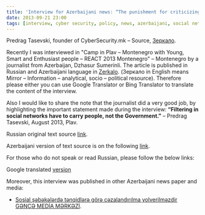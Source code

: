 ```yaml
---
title: 'Interview for Azerbaijani news: “The punishment for criticizing the social networks is unacceptable” (Russian & Azerbaijani) – Dzhasur Sumerinli'
date: 2013-09-21 23:00
tags: [interview, cyber security, policy, news, azerbaijani, social networks]
---
```


Predrag Tasevski, founder of CyberSecurity.mk – Source, [Зеркало](https://www.zerkalo.az/).

Recently I was interviewed in "Camp in Plav – Montenegro with Young,
Smart and Enthusiast people – REACT 2013 Montenegro" – Montenegro by a
journalist from Azerbaijan, Dzhasur Sumerinli. The article is published
in Russian and Azerbaijani language in
[Zerkalo](https://www.zerkalo.az/ 'Зеркало. Информационно - аналитический, общественно - политический ресурс').
(Зеркало in English means Mirror – Information – analytical, socio –
political resource). Therefore please either you can use Google
Translator or Bing Translator to translate the content of the interview.

Also I would like to share the note that the journalist did a very good
job, by highlighting the important statement made during the interview:
**“Filtering in social networks have to carry people, not the
Government.”** – Predrag Tasevski, August 2013, Plav.

Russian original text source [link](https://www.zerkalo.az/2013/nakazanie-za-kritiku-v-sotsialnyih-setyah-nedopustimo/).

Azerbaijani version of text source is on the following [link](https://www.ayna.az/2013/sosial-sebekelerde-tenqidlere-gore-cezalandirilma-yolverilmezdir/).

For those who do not speak or read Russian, please follow the below
links:

Google translated [version](<https://translate.google.com/translate?sl=ru&tl=en&js=n&prev=_t&hl=en&ie=UTF-8&u=http%3A%2F%2Fwww.zerkalo.az%2F2013%2Fnakazanie-za-kritiku-v-sotsialnyih-setyah-nedopustimo%2F](https://translate.google.com/translate?sl=ru&tl=en&js=n&prev=_t&hl=en&ie=UTF-8&u=http%3A%2F%2Fwww.zerkalo.az%2F2013%2Fnakazanie-za-kritiku-v-sotsialnyih-setyah-nedopustimo%2F)>)

Moreover, this interview was published in other Azerbaijani news paper
and media:

- [Sosial şəbəkələrdə tənqidlərə görə cəzalandırılma yolverilməzdir GƏNCƏ MEDİA MƏRKƏZİ](https://ganca.az/ordu/5009-sosial-bklrd-tnqidlr-gr-czalandrlma-yolverilmzdir.html 'Sosial şəbəkələrdə tənqidlərə görə cəzalandırılma yolverilməzdir” GƏNCƏ MEDİA MƏRKƏZİ').

